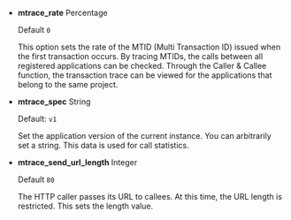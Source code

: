-   **mtrace_rate** <span class='type'>Percentage</span>

    Default `0`

    This option sets the rate of the MTID (Multi Transaction ID) issued when the first transaction occurs. By tracing MTIDs, the calls between all registered applications can be checked. Through the Caller & Callee function, the transaction trace can be viewed for the applications that belong to the same project.

-   **mtrace_spec** <span class='type'>String</span>

    Default: `v1`

    Set the application version of the current instance. You can arbitrarily set a string. This data is used for call statistics.

-   **mtrace_send_url_length** <span class='type'>Integer</span>

    Default `80`

    The HTTP caller passes its URL to callees. At this time, the URL length is restricted. This sets the length value.
